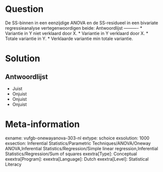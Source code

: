 Question
========

De SS-binnen in een eenzijdige ANOVA en de SS-residueel in een bivariate regressieanalyse vertegenwoordigen beide: 
Antwoordlijst
----------
* Variantie in Y niet verklaard door X.
* Variantie in Y verklaard door X.
* Totale variantie in Y.
* Verklaarde variantie min totale variantie.

Solution
========

Antwoordlijst
----------
* Juist
* Onjuist
* Onjuist
* Onjuist

Meta-information
================
exname: vufgb-onewayanova-303-nl
extype: schoice
exsolution: 1000
exsection: Inferential Statistics/Parametric Techniques/ANOVA/Oneway ANOVA,Inferential Statistics/Regression/Simple linear regression,Inferential Statistics/Regression/Sum of squares
exextra[Type]: Conceptual
exextra[Program]: 
exextra[Language]: Dutch
exextra[Level]: Statistical Literacy
